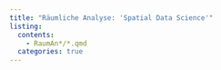```yaml
---
title: "Räumliche Analyse: 'Spatial Data Science'"
listing:
  contents: 
    - RaumAn*/*.qmd
  categories: true
---
```

